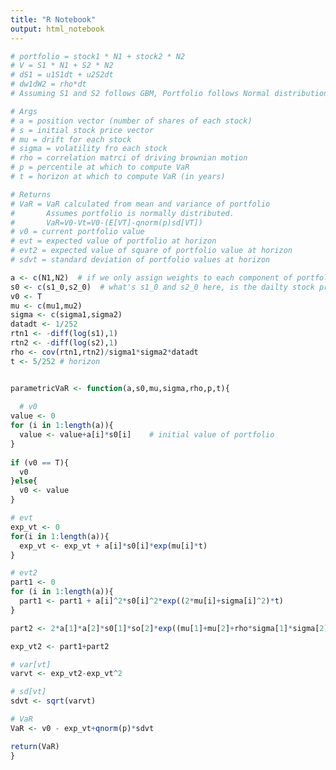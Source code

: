 ```yaml
---
title: "R Notebook"
output: html_notebook
---
```


```r
# portfolio = stock1 * N1 + stock2 * N2
# V = S1 * N1 + S2 * N2
# dS1 = u1S1dt + u2S2dt
# dw1dW2 = rho*dt
# Assuming S1 and S2 follows GBM, Portfolio follows Normal distribution

# Args
# a = position vector (number of shares of each stock)
# s = initial stock price vector
# mu = drift for each stock
# sigma = volatility fro each stock
# rho = correlation matrci of driving brownian motion
# p = percentile at which to compute VaR
# t = horizon at which to compute VaR (in years)

# Returns
# VaR = VaR calculated from mean and variance of portfolio
#       Assumes portfolio is normally distributed.
#       VaR=V0-Vt=V0-(E[VT]-qnorm(p)sd[VT])
# v0 = current portfolio value
# evt = expected value of portfolio at horizon
# evt2 = expected value of square of portfolio value at horizon
# sdvt = standard deviation of portfolio values at horizon
```

```r
a <- c(N1,N2)  # if we only assign weights to each component of portfolio? how to decide position here?
s0 <- c(s1_0,s2_0)  # what's s1_0 and s2_0 here, is the dailty stock price?
v0 <- T
mu <- c(mu1,mu2)
sigma <- c(sigma1,sigma2)
datadt <- 1/252
rtn1 <- -diff(log(s1),1)
rtn2 <- -diff(log(s2),1)
rho <- cov(rtn1,rtn2)/sigma1*sigma2*datadt
t <- 5/252 # horizon


parametricVaR <- function(a,s0,mu,sigma,rho,p,t){
  
  # v0
value <- 0 
for (i in 1:length(a)){
  value <- value+a[i]*s0[i]    # initial value of portfolio
}
  
if (v0 == T){
  v0
}else{
  v0 <- value
}

# evt
exp_vt <- 0
for(i in 1:length(a)){
  exp_vt <- exp_vt + a[i]*s0[i]*exp(mu[i]*t)
}

# evt2
part1 <- 0
for (i in 1:length(a)){
  part1 <- part1 + a[i]^2*s0[i]^2*exp((2*mu[i]+sigma[i]^2)*t)
}

part2 <- 2*a[1]*a[2]*s0[1]*so[2]*exp((mu[1]+mu[2]+rho*sigma[1]*sigma[2])*t)

exp_vt2 <- part1+part2

# var[vt]
varvt <- exp_vt2-exp_vt^2

# sd[vt]
sdvt <- sqrt(varvt)

# VaR
VaR <- v0 - exp_vt+qnorm(p)*sdvt

return(VaR)
}

```



